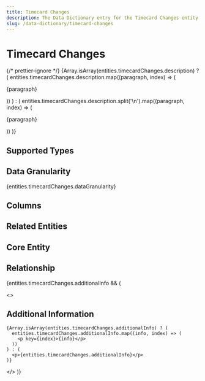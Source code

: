 ```yaml
---
title: Timecard Changes
description: The Data Dictionary entry for the Timecard Changes entity
slug: /data-dictionary/timecard-changes
---
```



# Timecard Changes

{/* prettier-ignore */}
{Array.isArray(entities.timecardChanges.description) ? (
  entities.timecardChanges.description.map((paragraph, index) => (
    <p key={index}>{paragraph}</p>
))
) : (
entities.timecardChanges.description.split('\n').map((paragraph, index) => (

<p key={index}>{paragraph}</p>
)) )}

## Supported Types

<SupportedTypesTable supportedTypes={entities.timecardChanges.supportedTypes} />

## Data Granularity

{entities.timecardChanges.dataGranularity}

## Columns

<ColumnsTable columns={entities.timecardChanges.columns} />

## Related Entities

<RelatedEntitiesList relatedEntities={entities.timecardChanges.relatedEntities} />

## Core Entity

<CoreEntityTable coreEntities={entities.timecardChanges.coreEntity} />

## Relationship

<RelationshipTable
  relationship={entities.timecardChanges.relationship}
  simple={true}
/>

{entities.timecardChanges.additionalInfo && (

  <>
    <h2>Additional Information</h2>

    {Array.isArray(entities.timecardChanges.additionalInfo) ? (
      entities.timecardChanges.additionalInfo.map((info, index) => (
        <p key={index}>{info}</p>
      ))
    ) : (
      <p>{entities.timecardChanges.additionalInfo}</p>
    )}

  </>
)}

